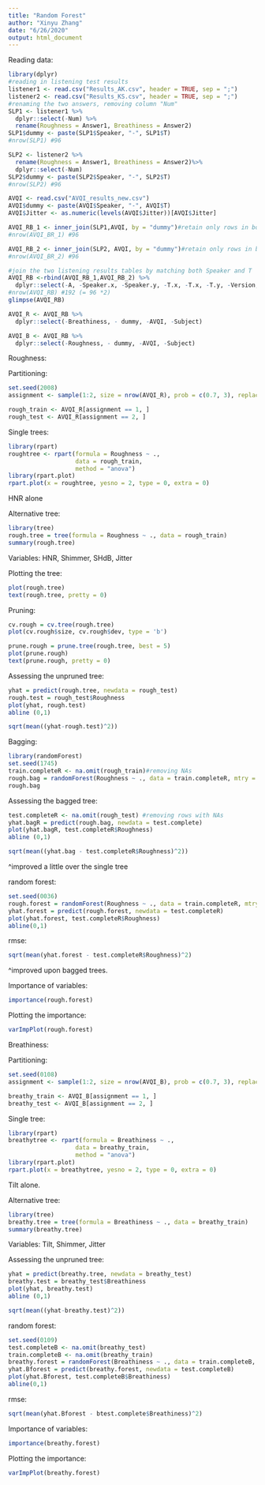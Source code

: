 ```yaml
---
title: "Random Forest"
author: "Xinyu Zhang"
date: "6/26/2020"
output: html_document
---
```

Reading data:
```r
library(dplyr)
#reading in listening test results
listener1 <- read.csv("Results_AK.csv", header = TRUE, sep = ";")
listener2 <- read.csv("Results_KS.csv", header = TRUE, sep = ";")
#renaming the two answers, removing column "Num"
SLP1 <- listener1 %>%
  dplyr::select(-Num) %>% 
  rename(Roughness = Answer1, Breathiness = Answer2)
SLP1$dummy <- paste(SLP1$Speaker, "-", SLP1$T)
#nrow(SLP1) #96

SLP2 <- listener2 %>%
  rename(Roughness = Answer1, Breathiness = Answer2)%>%
  dplyr::select(-Num)
SLP2$dummy <- paste(SLP2$Speaker, "-", SLP2$T)
#nrow(SLP2) #96

AVQI <- read.csv("AVQI_results_new.csv")
AVQI$dummy <- paste(AVQI$Speaker, "-", AVQI$T)
AVQI$Jitter <- as.numeric(levels(AVQI$Jitter))[AVQI$Jitter]

AVQI_RB_1 <- inner_join(SLP1,AVQI, by = "dummy")#retain only rows in both sets
#nrow(AVQI_BR_1) #96

AVQI_RB_2 <- inner_join(SLP2, AVQI, by = "dummy")#retain only rows in both sets
#nrow(AVQI_BR_2) #96

#join the two listening results tables by matching both Speaker and T
AVQI_RB <-rbind(AVQI_RB_1,AVQI_RB_2) %>% 
  dplyr::select(-A, -Speaker.x, -Speaker.y, -T.x, -T.x, -T.y, -Version, -Z)
#nrow(AVQI_RB) #192 (= 96 *2)
glimpse(AVQI_RB)

AVQI_R <- AVQI_RB %>% 
  dplyr::select(-Breathiness, - dummy, -AVQI, -Subject)

AVQI_B <- AVQI_RB %>% 
  dplyr::select(-Roughness, - dummy, -AVQI, -Subject)
```

Roughness:

Partitioning:
```r
set.seed(2008)
assignment <- sample(1:2, size = nrow(AVQI_R), prob = c(0.7, 3), replace = TRUE)

rough_train <- AVQI_R[assignment == 1, ]
rough_test <- AVQI_R[assignment == 2, ]
```

Single trees:
```r
library(rpart)
roughtree <- rpart(formula = Roughness ~ .,
                   data = rough_train,
                   method = "anova")
library(rpart.plot)
rpart.plot(x = roughtree, yesno = 2, type = 0, extra = 0)
```

HNR alone

Alternative tree:
```r
library(tree)
rough.tree = tree(formula = Roughness ~ ., data = rough_train) 
summary(rough.tree)
```
Variables: HNR, Shimmer, SHdB, Jitter

Plotting the tree:
```r
plot(rough.tree)
text(rough.tree, pretty = 0)
```

Pruning:
```r
cv.rough = cv.tree(rough.tree)
plot(cv.rough$size, cv.rough$dev, type = 'b')

prune.rough = prune.tree(rough.tree, best = 5)
plot(prune.rough)
text(prune.rough, pretty = 0)
```



Assessing the unpruned tree:
```r
yhat = predict(rough.tree, newdata = rough_test)
rough.test = rough_test$Roughness
plot(yhat, rough.test)
abline (0,1)
```

```r
sqrt(mean((yhat-rough.test)^2))
```

Bagging:
```r
library(randomForest)
set.seed(1745)
train.completeR <- na.omit(rough_train)#removing NAs
rough.bag = randomForest(Roughness ~ ., data = train.completeR, mtry = 7, importance = TRUE)
rough.bag
```

Assessing the bagged tree:
```r
test.completeR <- na.omit(rough_test) #removing rows with NAs
yhat.bagR = predict(rough.bag, newdata = test.complete)
plot(yhat.bagR, test.completeR$Roughness)
abline (0,1)
```

```r
sqrt(mean((yhat.bag - test.completeR$Roughness)^2))
```
^improved a little over the single tree

random forest:
```r
set.seed(0036)
rough.forest = randomForest(Roughness ~ ., data = train.completeR, mtry = 2, importance = TRUE)
yhat.forest = predict(rough.forest, newdata = test.completeR)
plot(yhat.forest, test.completeR$Roughness)
abline(0,1)
```

rmse:
```r
sqrt(mean(yhat.forest - test.completeR$Roughness)^2)
```
^improved upon bagged trees.

Importance of variables:
```r
importance(rough.forest)
```
Plotting the importance:
```r
varImpPlot(rough.forest)
```

Breathiness:

Partitioning:
```r
set.seed(0108)
assignment <- sample(1:2, size = nrow(AVQI_B), prob = c(0.7, 3), replace = TRUE)

breathy_train <- AVQI_B[assignment == 1, ]
breathy_test <- AVQI_B[assignment == 2, ]
```

Single tree:
```r
library(rpart)
breathytree <- rpart(formula = Breathiness ~ .,
                   data = breathy_train,
                   method = "anova")
library(rpart.plot)
rpart.plot(x = breathytree, yesno = 2, type = 0, extra = 0)
```
Tilt alone.

Alternative tree:
```r
library(tree)
breathy.tree = tree(formula = Breathiness ~ ., data = breathy_train) 
summary(breathy.tree)
```
Variables: Tilt, Shimmer, Jitter


Assessing the unpruned tree:
```r
yhat = predict(breathy.tree, newdata = breathy_test)
breathy.test = breathy_test$Breathiness
plot(yhat, breathy.test)
abline (0,1)
```

```r
sqrt(mean((yhat-breathy.test)^2))
```




random forest:
```r
set.seed(0109)
test.completeB <- na.omit(breathy_test)
train.completeB <- na.omit(breathy_train)
breathy.forest = randomForest(Breathiness ~ ., data = train.completeB, mtry = 2, importance = TRUE)
yhat.Bforest = predict(breathy.forest, newdata = test.completeB)
plot(yhat.Bforest, test.completeB$Breathiness)
abline(0,1)
```

rmse:
```r
sqrt(mean(yhat.Bforest - btest.complete$Breathiness)^2)
```

Importance of variables:
```r
importance(breathy.forest)
```


Plotting the importance:
```r
varImpPlot(breathy.forest)
```








